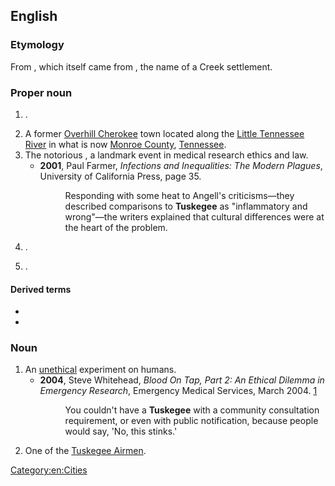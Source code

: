 ==English==
{{wikipedia|Tuskegee (disambiguation)|Tuskegee}}

===Etymology===
From {{der|en|es|Tasquiqui}}, which itself came from {{der|en|mus|Taskeke||warriors}}, the name of a Creek settlement.

===Proper noun===
{{en-proper noun}}

# {{place|en|city|in southwestern|s/Alabama|c/USA|;|county seat|co/Macon County}}.
# A former [[Overhill Cherokee]] town located along the [[Little Tennessee River]] in what is now [[Monroe County]], [[Tennessee]].
# The notorious {{w|Tuskegee syphilis experiment}}, a landmark event in medical research ethics and law.
#* '''2001''', Paul Farmer, ''Infections and Inequalities: The Modern Plagues'', University of California Press, page 35.
#*: Responding with some heat to Angell's criticisms—they described comparisons to '''Tuskegee''' as "inflammatory and wrong"—the writers explained that cultural differences were at the heart of the problem.
# {{w|Tuskegee National Forest}}.
# {{w|Tuskegee University}}.

====Derived terms====
* {{l|en|Tuskegeean}}
* {{l|en|Tuskegee Airman}}

===Noun===
{{en-noun}}

# An [[unethical]] experiment on humans.
#* '''2004''', Steve Whitehead, ''Blood On Tap, Part 2: An Ethical Dilemma in Emergency Research'', Emergency Medical Services, March 2004. [http://publicsafety.com/print/Emergency--Medical-Services/Blood-On-Tap--Part-2--An-Ethical-Dilemma-in-Emergency-Research/1$2291]
#*: You couldn't have a '''Tuskegee''' with a community consultation requirement, or even with public notification, because people would say, 'No, this stinks.'
# {{lb|en|rare|historical}} One of the [[Tuskegee Airman|Tuskegee Airmen]].

{{C|en|Alabama, USA|Tennessee, USA|People}}

[[Category:en:Cities]]